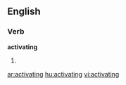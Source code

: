 
==English==

===Verb===
'''activating'''

# {{present participle of|[[activate]]}}

[[ar:activating]]
[[hu:activating]]
[[vi:activating]]